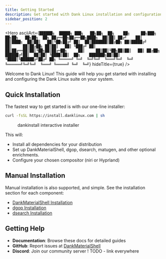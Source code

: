```yaml
---
title: Getting Started
description: Get started with Dank Linux installation and configuration
sidebar_position: 2
---
```



<Hero
  asciiArt={`██████╗  █████╗ ███╗   ██╗██╗  ██╗    ██╗     ██╗███╗   ██╗██╗   ██╗██╗  ██╗
██╔══██╗██╔══██╗████╗  ██║██║ ██╔╝    ██║     ██║████╗  ██║██║   ██║╚██╗██╔╝
██║  ██║███████║██╔██╗ ██║█████╔╝     ██║     ██║██╔██╗ ██║██║   ██║ ╚███╔╝
██║  ██║██╔══██║██║╚██╗██║██╔═██╗     ██║     ██║██║╚██╗██║██║   ██║ ██╔██╗
██████╔╝██║  ██║██║ ╚████║██║  ██╗    ███████╗██║██║ ╚████║╚██████╔╝██╔╝ ██╗
╚═════╝ ╚═╝  ╚═╝╚═╝  ╚═══╝╚═╝  ╚═╝    ╚══════╝╚═╝╚═╝  ╚═══╝ ╚═════╝ ╚═╝  ╚═╝`}
  hideTitle={true}
/>

Welcome to Dank Linux! This guide will help you get started with installing and configuring the Dank Linux suite on your system.

## Quick Installation

The fastest way to get started is with our one-line installer:

```bash
curl -fsSL https://install.danklinux.com | sh
```

<figure style={{ textAlign: 'center' }}>
  <ThemedImage
    alt="DankInstall Installer"
    sources={{
      light: useBaseUrl('/img/dankinstalallight.png'),
      dark: useBaseUrl('/img/dankinstall.png'),
    }}
    style={{ maxWidth: '800px', width: '100%' }}
  />
  <figcaption>dankinstall interactive installer</figcaption>
</figure>

This will:
- Install all dependencies for your distribution
- Set up DankMaterialShell, dgop, dsearch, matugen, and other optional enrichments.
- Configure your chosen compositor (niri or Hyprland)

## Manual Installation

Manual installation is also supported, and simple. See the installation section for each component:

- [DankMaterialShell Installation](dankmaterialshell/installation/)
- [dgop Installation](dgop/installation/)
- [dsearch Installation](danksearch/installation/)

## Getting Help

- **Documentation**: Browse these docs for detailed guides
- **GitHub**: Report issues at [DankMaterialShell](https://github.com/AvengeMedia/DankMaterialShell/issues)
- **Discord**: Join our community server ! TODO - link everywhere